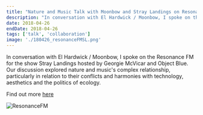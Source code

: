 ```yaml
---
title: "Nature and Music Talk with Moonbow and Stray Landings on Resonance FM London"
description: "In conversation with El Hardwick / Moonbow, I spoke on the Resonance FM for the show Stray Landings hosted by Georgie McVicar and Object Blue. Our discussion explored nature and music's complex relationship, particularly in relation to their conflicts and harmonies with technology, aesthetics and the politics of ecology."
date: 2018-04-26
endDate: 2018-04-26
tags: ['talk', 'collaboration']
image: './180426_resonanceFMSL.png'
---
```


In conversation with El Hardwick / Moonbow, I spoke on the Resonance FM for the show Stray Landings hosted by Georgie McVicar and Object Blue. Our discussion explored nature and music's complex relationship, particularly in relation to their conflicts and harmonies with technology, aesthetics and the politics of ecology.

Find out more [here](http://straylandings.co.uk/radio/)

![ResonanceFM](180426_resonanceFM.png)
